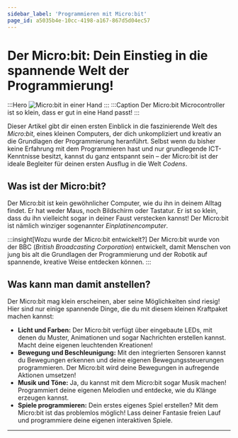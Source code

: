 ```yaml
---
sidebar_label: 'Programmieren mit Micro:bit'
page_id: a5035b4e-10cc-4198-a167-867d5d04ec57
---
```

# Der Micro:bit: Dein Einstieg in die spannende Welt der Programmierung!
:::Hero
  ![Micro:bit in einer Hand](./img/microbit_in_hand.jpeg)
:::
:::Caption
  Der Micro:bit Microcontroller ist so klein, dass er gut in eine Hand passt!
:::

Dieser Artikel gibt dir einen ersten Einblick in die faszinierende Welt des _Micro:bit_, eines kleinen Computers, der
dich unkompliziert und kreativ an die Grundlagen der Programmierung heranführt. Selbst wenn du bisher keine Erfahrung
mit dem Programmieren hast und nur grundlegende ICT-Kenntnisse besitzt, kannst du ganz entspannt sein – der Micro:bit
ist der ideale Begleiter für deinen ersten Ausflug in die Welt _Codens_.

## Was ist der Micro:bit?
Der Micro:bit ist kein gewöhnlicher Computer, wie du ihn in deinem Alltag findet. Er hat weder Maus, noch Bildschirm
oder Tastatur. Er ist so klein, dass du ihn vielleicht sogar in deiner Faust verstecken kannst! Der Micro:bit ist
nämlich winziger sogenannter _Einplatinencomputer_.

:::insight[Wozu wurde der Micro\:bit entwickelt?]
Der Micro:bit wurde von der BBC (_British Broadcasting Corporation_) entwickelt, damit Menschen von jung bis alt die
Grundlagen der Programmierung und der Robotik auf spannende, kreative Weise entdecken können.
:::

## Was kann man damit anstellen?
Der Micro:bit mag klein erscheinen, aber seine Möglichkeiten sind riesig! Hier sind nur einige spannende Dinge, die du
mit diesem kleinen Kraftpaket machen kannst:
- **Licht und Farben:** Der Micro:bit verfügt über eingebaute LEDs, mit denen du Muster, Animationen und sogar
  Nachrichten erstellen kannst. Macht deine eigenen leuchtenden Kreationen!
- **Bewegung und Beschleunigung:** Mit den integrierten Sensoren kannst du Bewegungen erkennen und deine eigenen
  Bewegungssteuerungen programmieren. Der Micro:bit wird deine Bewegungen in aufregende Aktionen umsetzen!
- **Musik und Töne:** Ja, du kannst mit dem Micro:bit sogar Musik machen! Programmiert deine eigenen Melodien und
  entdecke, wie du Klänge erzeugen kannst.
- **Spiele programmieren:** Dein erstes eigenes Spiel erstellen? Mit dem Micro:bit ist das problemlos möglich! Lass
  deiner Fantasie freien Lauf und programmiere deine eigenen interaktiven Spiele.

---
